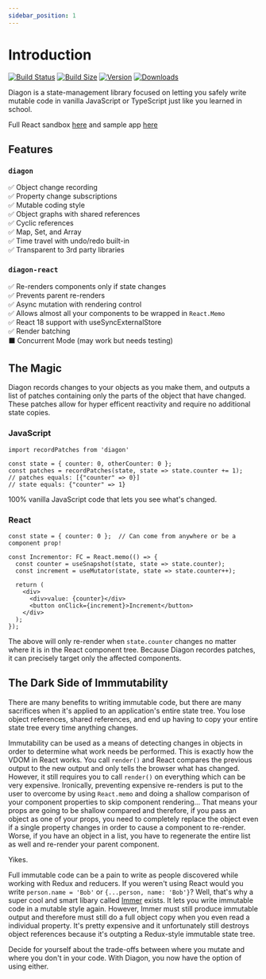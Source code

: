 ```yaml
---
sidebar_position: 1
---
```


# Introduction

[![Build Status](https://img.shields.io/github/workflow/status/akutruff/diagon/tests?style=flat&colorA=2B323B&colorB=1e2329)](https://github.com/akutruff/diagon/actions?query=workflow%3Atest)
[![Build Size](https://img.shields.io/bundlephobia/minzip/diagon?label=bundle%20size&style=flat&colorA=2B323B&colorB=1e2329)](https://bundlephobia.com/result?p=diagon)
[![Version](https://img.shields.io/npm/v/diagon?style=flat&colorA=2B323B&colorB=1e2329)](https://www.npmjs.com/package/diagon)
[![Downloads](https://img.shields.io/npm/dt/diagon.svg?style=flat&colorA=2B323B&colorB=1e2329)](https://www.npmjs.com/package/diagon)

Diagon is a state-management library focused on letting you safely write mutable code in vanilla JavaScript or TypeScript just like you learned in school.

Full React sandbox [here](https://codesandbox.io/s/github/akutruff/diagon/tree/master/apps/cra) and sample app [here](https://akutruff.github.io/diagon)

## Features

### `diagon`

✅ Object change recording  
✅ Property change subscriptions  
✅ Mutable coding style  
✅ Object graphs with shared references  
✅ Cyclic references  
✅ Map, Set, and Array  
✅ Time travel with undo/redo built-in  
✅ Transparent to 3rd party libraries        

### `diagon-react`

✅ Re-renders components only if state changes  
✅ Prevents parent re-renders  
✅ Async mutation with rendering control  
✅ Allows almost all your components to be wrapped in `React.Memo`  
✅ React 18 support with useSyncExternalStore  
✅ Render batching  
⬛ Concurrent Mode (may work but needs testing)  

## The Magic

Diagon records changes to your objects as you make them, and outputs a list of patches containing only the parts of the object that have changed. These patches allow for hyper efficent reactivity and require no additional state copies.  

### JavaScript
```tsx
import recordPatches from 'diagon'

const state = { counter: 0, otherCounter: 0 };
const patches = recordPatches(state, state => state.counter += 1);
// patches equals: [{"counter" => 0}]
// state equals: {"counter" => 1}
```

100% vanilla JavaScript code that lets you see what's changed.

### React

```tsx
const state = { counter: 0 };  // Can come from anywhere or be a component prop!

const Incrementor: FC = React.memo(() => {
  const counter = useSnapshot(state, state => state.counter);
  const increment = useMutator(state, state => state.counter++);

  return (
    <div>
      <div>value: {counter}</div>
      <button onClick={increment}>Increment</button>
    </div>
  );
});
```

The above will only re-render when `state.counter` changes no matter where it is in the React component tree.  Because Diagon recordes patches, it can precisely target only the affected components.

## The Dark Side of Immmutability

There are many benefits to writing immutable code, but there are many sacrifices when it's applied to an application's entire state tree.  You lose object references, shared references, and end up having to copy your entire state tree every time anything changes.  

Immutability can be used as a means of detecting changes in objects in order to determine what work needs be performed.  This is exactly how the VDOM in React works.  You call `render()` and React compares the previous output to the new output and only tells the browser what has changed.  However, it still requires you to call `render()` on everything which can be very expensive.  Ironically, preventing expensive re-renders is put to the user to overcome by using `React.memo` and doing a shallow comparison of your component properties to skip component rendering... That means your props are going to be shallow compared and therefore, if you pass an object as one of your props, you need to completely replace the object even if a single property changes in order to cause a component to re-render.  Worse, if you have an object in a list, you have to regenerate the entire list as well and re-render your parent component.  

Yikes.  

Full immutable code can be a pain to write as people discovered while working with Redux and reducers.  If you weren't using React would you write `person.name = 'Bob'` or `{...person, name: 'Bob'}`?  Well, that's why a super cool and smart libary called [Immer](https://github.com/immerjs/immer) exists.   It lets you write immutable code in a mutable style again.  However, Immer must still produce immutable output and therefore must still do a full object copy when you even read a individual property.  It's pretty expensive and it unfortunately still destroys object references because it's outpting a Redux-style immutable state tree.

Decide for yourself about the trade-offs between where you mutate and where you don't in your code.  With Diagon, you now have the option of using either.